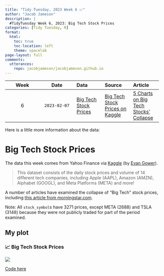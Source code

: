 ```yaml
---
title: "Tidy Tuesday, 2023 Week 6 📈"
author: "Jacob Jameson"
description: |
  #TidyTuesday Week 6, 2023: Big Tech Stock Prices
categories: [Tidy Tuesday, R]
format:
  html:
    toc: true
    toc-location: left
    theme: spacelab  
page-layout: full
comments:
  utterances:
    repo: jacobjameson/jacobjameson.github.io
---
```



| Week | Date | Data | Source | Article
| :---: | :---: | :--- | :--- | :---|
| 6 | `2023-02-07` | [Big Tech Stock Prices](2023-02-07/readme.md) | [Big Tech Stock Prices on Kaggle](https://www.kaggle.com/datasets/evangower/big-tech-stock-prices) | [5 Charts on Big Tech Stocks’ Collapse](https://www.morningstar.com/articles/1129535/5-charts-on-big-tech-stocks-collapse) |

Here is a little more information about the data:

# Big Tech Stock Prices

The data this week comes from Yahoo Finance via [Kaggle](https://www.kaggle.com/datasets/evangower/big-tech-stock-prices) (by [Evan Gower](https://github.com/rfordatascience/tidytuesday/issues/509)).

> This dataset consists of the daily stock prices and volume of 14 different tech companies, including Apple (AAPL), Amazon (AMZN), Alphabet (GOOGL), and Meta Platforms (META) and more!

A number of articles have examined the collapse of "Big Tech" stock prices, including [this article from morningstar.com](https://www.morningstar.com/articles/1129535/5-charts-on-big-tech-stocks-collapse).

Note: All `stock_symbol`s have 3271 prices, except META (2688) and TSLA (3148) because they were not publicly traded for part of the period examined.

## My plot

### 📈 Big Tech Stock Prices

![](https://raw.githubusercontent.com/jacobjameson/TidyTuesday/main/2023/2023-02-07/w6.png)

[Code here](https://github.com/jacobjameson/TidyTuesday/blob/main/2023/2023-02-07/) 




